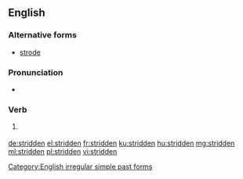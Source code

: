 ==English==

===Alternative forms===
* [[strode]] {{qualifier|US}}

===Pronunciation===
* {{IPA|/ˈstɹɪdən/|lang=en}}

===Verb===
{{head|en|past participle}}

# {{label|en|British}} {{past participle of|stride|lang=en|nocat=1}}

[[Category:English irregular simple past forms]]

[[de:stridden]]
[[el:stridden]]
[[fr:stridden]]
[[ku:stridden]]
[[hu:stridden]]
[[mg:stridden]]
[[ml:stridden]]
[[pl:stridden]]
[[vi:stridden]]